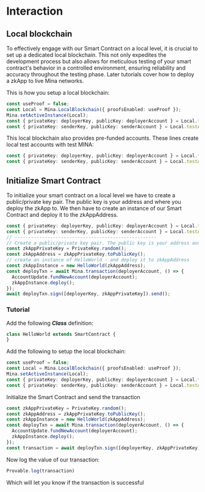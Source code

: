 # Interaction

## Local blockchain
To effectively engage with our Smart Contract on a local level, it is crucial to set up a dedicated local blockchain. This not only expedites the development process but also allows for meticulous testing of your smart contract's behavior in a controlled environment, ensuring reliability and accuracy throughout the testing phase. Later tutorials cover how to deploy a zkApp to live Mina networks.

This is how you setup a local blockchain:
```ts
const useProof = false;
const Local = Mina.LocalBlockchain({ proofsEnabled: useProof });
Mina.setActiveInstance(Local);
const { privateKey: deployerKey, publicKey: deployerAccount } = Local.testAccounts[0];
const { privateKey: senderKey, publicKey: senderAccount } = Local.testAccounts[1];
```

This local blockchain also provides pre-funded accounts. These lines create local test accounts with test MINA:
```ts
const { privateKey: deployerKey, publicKey: deployerAccount } = Local.testAccounts[0];
const { privateKey: senderKey, publicKey: senderAccount } = Local.testAccounts[1];
```

## Initialize Smart Contract

To initialize your smart contract on a local level we have to create a public/private key pair. The public key is your address and where you deploy the zkApp to. We then have to create an instance of our Smart Contract and deploy it to the zkAppAddress.
```ts
const { privateKey: deployerKey, publicKey: deployerAccount } = Local.testAccounts[0];
const { privateKey: senderKey, publicKey: senderAccount } = Local.testAccounts[1];
// ----------------------------------------------------
// Create a public/private key pair. The public key is your address and where you deploy the zkApp to
const zkAppPrivateKey = PrivateKey.random();
const zkAppAddress = zkAppPrivateKey.toPublicKey();
// create an instance of HelloWorld - and deploy it to zkAppAddress
const zkAppInstance = new HelloWorld(zkAppAddress);
const deployTxn = await Mina.transaction(deployerAccount, () => {
  AccountUpdate.fundNewAccount(deployerAccount);
  zkAppInstance.deploy();
});
await deployTxn.sign([deployerKey, zkAppPrivateKey]).send();
```



### Tutorial

Add the following ***Class*** definition:
```ts
class HelloWorld extends SmartContract {
}
```

Add the following to setup the local blockchain:
```ts
const useProof = false;
const Local = Mina.LocalBlockchain({ proofsEnabled: useProof });
Mina.setActiveInstance(Local);
const { privateKey: deployerKey, publicKey: deployerAccount } = Local.testAccounts[0];
const { privateKey: senderKey, publicKey: senderAccount } = Local.testAccounts[1];
```

Initialize the Smart Contract and send the transaction
```ts
const zkAppPrivateKey = PrivateKey.random();
const zkAppAddress = zkAppPrivateKey.toPublicKey();
const zkAppInstance = new HelloWorld(zkAppAddress);
const deployTxn = await Mina.transaction(deployerAccount, () => {
  AccountUpdate.fundNewAccount(deployerAccount);
  zkAppInstance.deploy();
});
const transaction = await deployTxn.sign([deployerKey, zkAppPrivateKey]).send();
```

Now log the value of our transaction:
```ts
Provable.log(transaction)
```
Which will let you know if the transaction is successful
